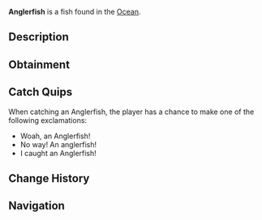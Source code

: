 {{FishInfobox
|image          = Anglerfish.png
|rarity         = Rare
|sea            = First Sea
|location       = [[Ocean]]
|sublocation    = 
|sources        = Fishing Rod
|radar_location = 
|xp             = 100
|weather        = Foggy
|time           = Night
|season         = Winter, Autumn
|bait           = Squid
|base_weight    = 2
|base_value     = 230
|weight_range   = 1.5
|base_chance    = 12
|base_resil     = 35
}}
'''Anglerfish''' is a {{Rarity|Rare}} fish found in the [[Ocean]].

== Description ==
{{Description|The anglerfish is a deep-sea predator known for it's bioluminescent lure that dangles in front of its mouth to attract prey. With its menacing appearance, sharp teeth, and eerie glow, the Anglerfish thrives in dark, deep waters, making it a rare and exciting catch in the Deep Ocean.|Bestiary Entry}}

== Obtainment ==
{{Description|Found in the far, deep ocean during the night.|Bestiary Hint}}
{{Fish Availability|
Ancient Isle/Algae Hunt
Atlantis/Surrounding Ocean
FischFright/Frightful Pool
Forsaken Shores/Algae Hunt
Golden Tide
LEGO Pool/Studolodon Hunt
Lovestorm/Normal
Lovestorm/Supercharged
Megalodon Hunt/Eclipse and Weekend
Megalodon Hunt/Normal
Mushgrove Swamp/Algae Hunt
Ocean/Deep Ocean
Orca Migration/Ancient
Orca Migration/Normal
Snowcap Island/Algae Hunt
Whale Migration/Moby
Whale Migration/Normal
|top_rods      = 
Krampus's Rod\40790.26\50838.5;
Leviathan's Fang Rod\40213.76\51184.01;
Trident Rod\37855.86\51025.94;
Magma Rod\37565.48\46819.33;
Plastic Rod\35511.17\44233.65;
Flimsy Rod\32130\68192.26;
Buddy Bond Rod\26351.72\33164.58;
Training Rod\23242.19\69255.36;
Free Spirit Rod\35137.13\47361.36;
Ethereal Prism Rod\30329.4\33890.77;
Astralhook Rod\30313.04\36018.56;
No-Life Rod\29825.86\35507.71;
Seraphic Rod\29537.76\33849.05;
Challenger's Rod\28330.78\33279.3;
Rod Of The Forgotten Fang\27643.08\32462.61;
Blazebringer Rod\26173.98\31450.81;
Rod Of The Depths\24910.5\29434.4;
Zeus Rod\24654.34\29672.96;
Verdant Shear Rod\24396.91\29611.33;
Rod Of The Exalted One\24304.94\29867.09;
Depthseeker Rod\22401.96\27459.01;
Avalanche Rod\20194.97\24811.09;
Volcanic Rod\19211.24\23464.61;
Steady Rod\8211.52\8861.59
|recommended   = Trident Rod
}}

== Catch Quips ==
When catching an Anglerfish, the player has a chance to make one of the following exclamations:
* Woah, an Anglerfish!
* No way! An anglerfish!
* I caught an Anglerfish!

== Change History ==
{{Change History|{{subst:Current Version}}}}

== Navigation ==
{{Fish Navbox|Ocean}}